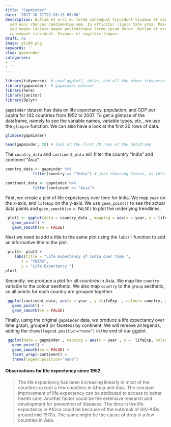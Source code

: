 ```yaml
---
title: "Gapminder"
date: '2017-10-31T22:26:13-05:00'
description: Nullam et orci eu lorem consequat tincidunt vivamus et sagittis magna
  sed nunc rhoncus condimentum sem. In efficitur ligula tate urna. Maecenas massa
  sed magna lacinia magna pellentesque lorem ipsum dolor. Nullam et orci eu lorem
  consequat tincidunt. Vivamus et sagittis tempus.
draft: no
image: pic08.png
keywords: ''
slug: gapminder
categories:
- ''
- ''
---
```


```r
library(tidyverse)  # Load ggplot2, dplyr, and all the other tidyverse packages
library(gapminder)  # gapminder dataset
library(here)
library(janitor)
library(dplyr)
```

`gapminder` dataset has data on life expectancy, population, and GDP per capita for 142 countries from 1952 to 2007. To get a glimpse of the dataframe, namely to see the variable names, variable types, etc., we use the `glimpse` function. We can also have a look at the first 20 rows of data.

```r
glimpse(gapminder)

head(gapminder, 20) # look at the first 20 rows of the dataframe

```

The `country_data` and `continent_data` will filter the country "India" and continent "Asia".

```r
country_data <- gapminder %>% 
            filter(country == "India") # just choosing Greece, as this is where I come from

continent_data <- gapminder %>% 
            filter(continent == "Asia")
```

First, we create a plot of life expectancy over time for India. We map `year` on the x-axis, and `lifeExp` on the y-axis. We use `geom_point()` to see the actual data points and `geom_smooth(se = FALSE)` to plot the underlying trendlines. 

```r
 plot1 <- ggplot(data = country_data , mapping = aes(x = year, y = lifeExp))+
   geom_point() +
   geom_smooth(se = FALSE)
```

Next we need to add a title to the same plot using the `labs()` function to add an informative title to the plot.

```r
 plot1<- plot1 +
    labs(title = "Life Expectency of India over time ",
       x = "YEARS",
       y = "Life Expectency ") 
plot1

```

Secondly, we produce a plot for all countries in Asia. We map the `country` variable to the colour aesthetic. We also map `country` to the `group` aesthetic, so all points for each country are grouped together.

```r
 ggplot(continent_data, aes(x = year , y =lifeExp  , colour= country, group = country))+
   geom_point() + 
   geom_smooth(se = FALSE)
```

Finally, using the original `gapminder` data, we produce a life expectancy over time graph, grouped (or faceted) by continent. We will remove all legends, adding the `theme(legend.position="none")` in the end of our ggplot.

```r
 ggplot(data = gapminder , mapping = aes(x = year , y =  lifeExp, colour= country ))+
   geom_point() + 
   geom_smooth(se = FALSE) +
   facet_wrap(~continent) +
   theme(legend.position="none")
```

#### Observations for life expectency since 1952
>  The life expectency has been increasing linearly in most of the countires except a few countires in Africa and Asia. The constant improvement of life expectency can be attributed to access to better health care. Another factor could be the  extensive research and development for prevention of diseases. 
> The drop in the life expectency in Africa could be because of the outbreak of HIV-AIDs around mid 1970s. The same might be the cause of drop in a few countries in Asia. 